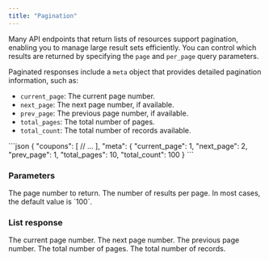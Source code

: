 ```yaml
---
title: "Pagination"
---
```


Many API endpoints that return lists of resources support pagination, enabling you to manage large result sets efficiently. You can control which results are returned by specifying the `page` and `per_page` query parameters.

Paginated responses include a `meta` object that provides detailed pagination information, such as:

- `current_page`: The current page number.
- `next_page`: The next page number, if available.
- `prev_page`: The previous page number, if available.
- `total_pages`: The total number of pages.
- `total_count`: The total number of records available.

<ResponseExample>
  ```json
  {
    "coupons": [
      // ...
    ],
    "meta": {
      "current_page": 1,
      "next_page": 2,
      "prev_page": 1,
      "total_pages": 10,
      "total_count": 100
  }
  ```
</ResponseExample>

### Parameters

<ParamField query="page" type="integer" required="false" default={1}>
  The page number to return.
</ParamField>

<ParamField query="per_page" type="integer" required="false" >
  The number of results per page. In most cases, the default value is `100`.
</ParamField>

### List response

<ResponseField name="meta.current_page" type="number" required>
  The current page number.
</ResponseField>

<ResponseField name="meta.next_page" type="number" >
  The next page number.
</ResponseField>

<ResponseField name="meta.prev_page" type="number" >
  The previous page number.
</ResponseField>

<ResponseField name="meta.total_pages" type="number" required>
  The total number of pages.
</ResponseField>

<ResponseField name="meta.total_count" type="number" required>
  The total number of records.
</ResponseField>
